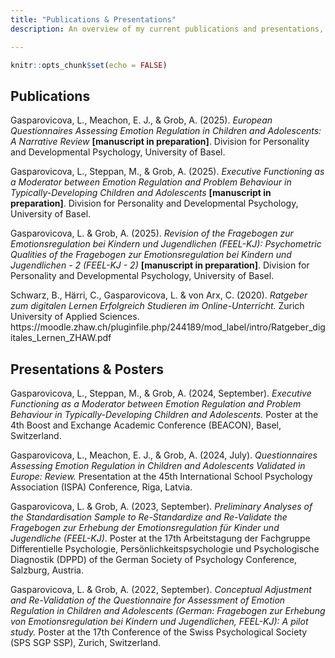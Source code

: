 ```yaml
---
title: "Publications & Presentations"
description: An overview of my current publications and presentations, listed in APA 7th format.   

---
```


```r
knitr::opts_chunk$set(echo = FALSE)
```
Publications
---

Gasparovicova, L., Meachon, E. J., & Grob, A. (2025). *European Questionnaires Assessing Emotion Regulation in Children and Adolescents: A Narrative Review* **[manuscript in preparation]**. Division for Personality and Developmental Psychology, University of Basel. 

Gasparovicova, L., Steppan, M., & Grob, A. (2025). *Executive Functioning as a Moderator between Emotion Regulation and Problem Behaviour in Typically-Developing Children and Adolescents* **[manuscript in preparation]**. Division for Personality and Developmental Psychology, University of Basel. 

Gasparovicova, L. & Grob, A. (2025). *Revision of the Fragebogen zur Emotionsregulation bei Kindern und Jugendlichen (FEEL-KJ): Psychometric Qualities of the Fragebogen zur Emotionsregulation bei Kindern und Jugendlichen - 2 (FEEL-KJ - 2)* **[manuscript in preparation]**. Division for Personality and Developmental Psychology, University of Basel. 

Schwarz, B., Härri, C., Gasparovicova, L. & von Arx, C. (2020). *Ratgeber zum digitalen Lernen
Erfolgreich Studieren im Online-Unterricht.* Zurich University of Applied Sciences. https://moodle.zhaw.ch/pluginfile.php/244189/mod_label/intro/Ratgeber_digitales_Lernen_ZHAW.pdf




Presentations & Posters
---

Gasparovicova, L., Steppan, M., & Grob, A. (2024, September). *Executive Functioning as a Moderator between Emotion Regulation and Problem Behaviour in Typically-Developing Children and Adolescents.* Poster at the 4th Boost and Exchange Academic Conference (BEACON), Basel, Switzerland.

Gasparovicova, L., Meachon, E. J., & Grob, A. (2024, July). *Questionnaires Assessing Emotion Regulation in Children and Adolescents Validated in Europe: Review.* Presentation at the 45th International School Psychology Association (ISPA) Conference, Riga, Latvia. 

Gasparovicova, L. & Grob, A. (2023, September). *Preliminary Analyses of the Standardisation Sample to Re-Standardize and Re-Validate the Fragebogen zur Erhebung der Emotionsregulation für Kinder und Jugendliche (FEEL-KJ)*. Poster at the 17th Arbeitstagung der Fachgruppe Differentielle Psychologie, Persönlichkeitspsychologie und Psychologische Diagnostik (DPPD) of the German Society of Psychology Conference, Salzburg, Austria.

Gasparovicova, L. & Grob, A. (2022, September). *Conceptual Adjustment and Re-Validation of the Questionnaire for Assessment of Emotion Regulation in Children and Adolescents (German: Fragebogen zur Erhebung von Emotionsregulation bei Kindern und Jugendlichen, FEEL-KJ): A pilot study.* Poster at the 17th Conference of the Swiss Psychological Society (SPS SGP SSP), Zurich, Switzerland.
